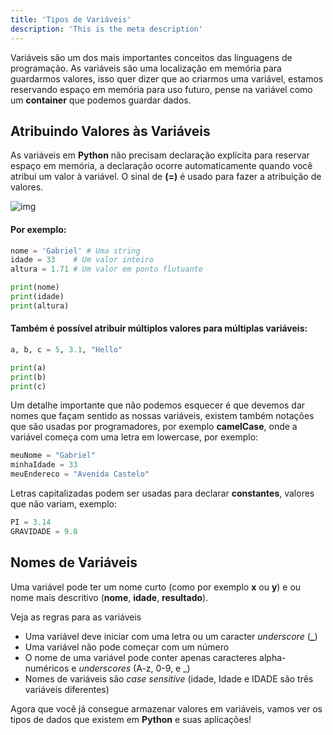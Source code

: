 ```yaml
---
title: 'Tipos de Variáveis'
description: 'This is the meta description'
---
```


Variáveis são um dos mais importantes conceitos das linguagens de programação. As variáveis são uma localização em memória para guardarmos valores, isso quer dizer que ao criarmos uma variável, estamos reservando espaço em memória para uso futuro, pense na variável como um **container** que podemos guardar dados.

 

## Atribuindo Valores às Variáveis

As variáveis em **Python** não precisam declaração explícita para reservar espaço em memória, a declaração ocorre automaticamente quando você atribui um valor à variável. O sinal de **(=)** é usado para fazer a atribuição de valores.

![img](https://i.imgur.com/rYMpGwf.png)

#### Por exemplo:

```python
nome = 'Gabriel' # Uma string
idade = 33    # Um valor inteiro
altura = 1.71 # Um valor em ponto flutuante

print(nome)
print(idade)
print(altura)
```

#### Também é possível atribuir múltiplos valores para múltiplas variáveis:

```python
a, b, c = 5, 3.1, "Hello"

print(a)
print(b)
print(c)
```

Um detalhe importante que não podemos esquecer é que devemos dar nomes que façam sentido as nossas variáveis, existem também notações que são usadas por programadores, por exemplo **camelCase**, onde a variável começa com uma letra em lowercase, por exemplo:

```python
meuNome = "Gabriel"
minhaIdade = 33
meuEndereco = "Avenida Castelo"
```

Letras capitalizadas podem ser usadas para declarar **constantes**, valores que não variam, exemplo:

```python
PI = 3.14
GRAVIDADE = 9.8
```

 

## Nomes de Variáveis

Uma variável pode ter um nome curto (como por exemplo **x** ou **y**) e ou nome mais descritivo (**nome**, **idade**, **resultado**).

Veja as regras para as variáveis

- Uma variável deve iniciar com uma letra ou um caracter *underscore* (**_**)
- Uma variável não pode começar com um número
- O nome de uma variável pode conter apenas caracteres alpha-numéricos e *underscores* (A-z, 0-9, e _)
- Nomes de variáveis são *case sensitive* (idade, Idade e IDADE são três variáveis diferentes)

Agora que você já consegue armazenar valores em variáveis, vamos ver os tipos de dados que existem em **Python** e suas aplicações!